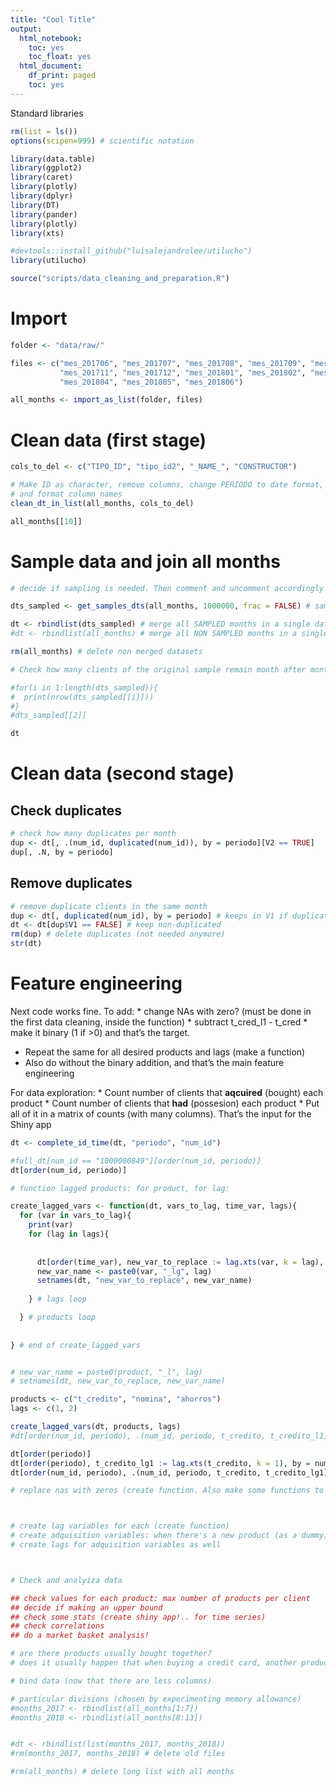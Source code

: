 ```yaml
---
title: "Cool Title"
output:
  html_notebook:
    toc: yes
    toc_float: yes
  html_document:
    df_print: paged
    toc: yes
---
```


Standard libraries
```r
rm(list = ls())
options(scipen=999) # scientific notation

library(data.table)
library(ggplot2)
library(caret)
library(plotly)
library(dplyr)
library(DT)
library(pander)
library(plotly)
library(xts)

#devtools::install_github("luisalejandrolee/utilucho")
library(utilucho)

source("scripts/data_cleaning_and_preparation.R")

```

# Import

```r
folder <- "data/raw/"

files <- c("mes_201706", "mes_201707", "mes_201708", "mes_201709", "mes_201710",
           "mes_201711", "mes_201712", "mes_201801", "mes_201802", "mes_201803",
           "mes_201804", "mes_201805", "mes_201806")

all_months <- import_as_list(folder, files)

```

# Clean data (first stage)
```r

cols_to_del <- c("TIPO_ID", "tipo_id2", "_NAME_", "CONSTRUCTOR")

# Make ID as character, remove columns, change PERIODO to date format,
# and format column names
clean_dt_in_list(all_months, cols_to_del)

```

```r
all_months[[10]]
```

# Sample data and join all months

```r
# decide if sampling is needed. Then comment and uncomment accordingly

dts_sampled <- get_samples_dts(all_months, 1000000, frac = FALSE) # sample data

dt <- rbindlist(dts_sampled) # merge all SAMPLED months in a single data.table
#dt <- rbindlist(all_months) # merge all NON SAMPLED months in a single data.table

rm(all_months) # delete non merged datasets

# Check how many clients of the original sample remain month after month

#for(i in 1:length(dts_sampled)){
#  print(nrow(dts_sampled[[i]]))
#}
#dts_sampled[[2]]

dt
```



# Clean data (second stage)
## Check duplicates
```r
# check how many duplicates per month
dup <- dt[, .(num_id, duplicated(num_id)), by = periodo][V2 == TRUE]
dup[, .N, by = periodo]
```
## Remove duplicates
```r
# remove duplicate clients in the same month
dup <- dt[, duplicated(num_id), by = periodo] # keeps in V1 if duplicated
dt <- dt[dup$V1 == FALSE] # keep non-duplicated
rm(dup) # delete duplicates (not needed anymore)
str(dt)
```

# Feature engineering
Next code works fine. To add:
* change NAs with zero? (must be done in the first data cleaning, inside the function)
* subtract t_cred_l1 - t_cred
* make it binary (1 if >0) and that's the target.

* Repeat the same for all desired products and lags (make a function)
* Also do without the binary addition, and that's the main feature engineering

For data exploration: 
* Count number of clients that **aqcuired** (bought) each product
* Count number of clients that **had** (possesion) each product
* Put all of it in a matrix of counts (with many columns). That's the input for
the Shiny app

```r
dt <- complete_id_time(dt, "periodo", "num_id")

#full_dt[num_id == "1000000849"][order(num_id, periodo)]
dt[order(num_id, periodo)]
```

```r
# function lagged products: for product, for lag: 

create_lagged_vars <- function(dt, vars_to_lag, time_var, lags){
  for (var in vars_to_lag){
    print(var)
    for (lag in lags){
      
      
      dt[order(time_var), new_var_to_replace := lag.xts(var, k = lag), by = num_id]
      new_var_name <- paste0(var, "_lg", lag)
      setnames(dt, "new_var_to_replace", new_var_name)
      
    } # lags loop

  } # products loop
  
  
} # end of create_lagged_vars


# new_var_name = paste0(product, "_l", lag)
# setnames(dt, new_var_to_replace, new_var_name)
```

```r
products <- c("t_credito", "nomina", "ahorros")
lags <- c(1, 2)

create_lagged_vars(dt, products, lags)
#dt[order(num_id, periodo), .(num_id, periodo, t_credito, t_credito_l1)]

```

```r
dt[order(periodo)]
dt[order(periodo), t_credito_lg1 := lag.xts(t_credito, k = 1), by = num_id]
dt[order(num_id, periodo), .(num_id, periodo, t_credito, t_credito_lg1)]
```

```r
# replace nas with zeros (create function. Also make some functions to give give median, etc)



# create lag variables for each (create function)
# create adquisition variables: when there's a new product (as a dummy) and when dropping one
# create lags for adquisition variables as well



# Check and analyiza data

## check values for each product: max number of products per client
## decide if making an upper bound
## check some stats (create shiny app!.. for time series)
## check correlations
## do a market basket analysis!

# are there products usually bought together?
# does it usually happen that when buying a credit card, another product is always owned?

```


```r

# bind data (now that there are less columns)

# particular divisions (chosen by experimenting memory allowance)
#months_2017 <- rbindlist(all_months[1:7])
#months_2018 <- rbindlist(all_months[8:13])


#dt <- rbindlist(list(months_2017, months_2018))
#rm(months_2017, months_2018) # delete old files

#rm(all_months) # delete long list with all months
```























